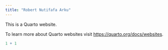 ```yaml
---
title: "Robert Nutifafa Arku"
---
```


This is a Quarto website.

To learn more about Quarto websites visit <https://quarto.org/docs/websites>.

```r
1 + 1
```
